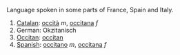 Language spoken in some parts of France, Spain and Italy.

#[[Catalan]]: [[occità]] ''m'', [[occitana]] ''f''
# German: Okzitanisch
#[[Occitan]]: [[occitan]]
#[[Spanish]]: [[occitano]] ''m'', [[occitana]] ''f''